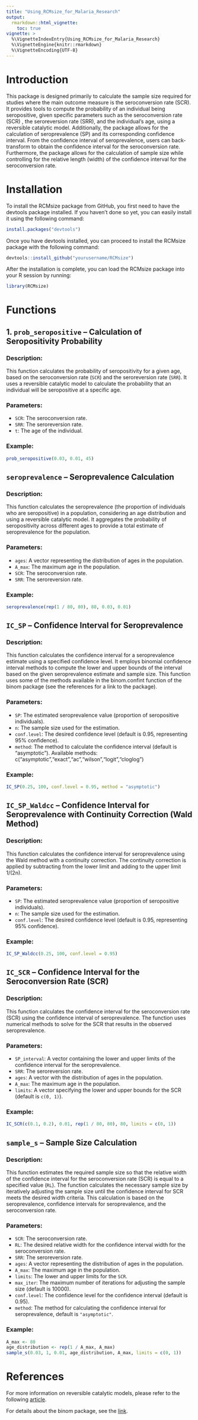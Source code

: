 ---
title: "Using_RCMsize_for_Malaria_Research"
output: 
  rmarkdown::html_vignette:
    toc: true
vignette: >
  %\VignetteIndexEntry{Using_RCMsize_for_Malaria_Research}
  %\VignetteEngine{knitr::rmarkdown}
  %\VignetteEncoding{UTF-8}
---

# Introduction
This package is designed primarily to calculate the sample size required for studies where the main outcome measure is the seroconversion rate (SCR). It provides tools to compute the probability of an individual being seropositive, given specific parameters such as the seroconversion rate (SCR) , the seroreversion rate (SRR), and the individual's age, using a reversible catalytic model.
Additionally, the package allows for the calculation of seroprevalence (SP) and its corresponding confidence interval. From the confidence interval of seroprevalence, users can back-transform to obtain the confidence interval for the seroconversion rate. Furthermore, the package allows for the calculation of sample size while controlling for the relative length (width) of the confidence interval for the seroconversion rate.

# Installation
To install the RCMsize package from GitHub, you first need to have the devtools package installed. If you haven't done so yet, you can easily install it using the following command:
```{r, eval=FALSE}
install.packages("devtools")
```
Once you have devtools installed, you can proceed to install the RCMsize package with the following command:
```{r, eval=FALSE}
devtools::install_github("yourusername/RCMsize")
```
After the installation is complete, you can load the RCMsize package into your R session by running:

```{r setup}
library(RCMsize)
```
# Functions
## 1. **`prob_seropositive`** – Calculation of Seropositivity Probability

### Description:
This function calculates the probability of seropositivity for a given age, based on the seroconversion rate (`SCR`) and the seroreversion rate (`SRR`). It uses a reversible catalytic model to calculate the probability that an individual will be seropositive at a specific age.

### Parameters:
- `SCR`: The seroconversion rate.
- `SRR`: The seroreversion rate.
- `t`: The age of the individual.

### Example:


```{r}
prob_seropositive(0.03, 0.01, 45)
```

## **`seroprevalence`** – Seroprevalence Calculation

### Description:
This function calculates the seroprevalence (the proportion of individuals who are seropositive) in a population, considering an age distribution and using a reversible catalytic model. It aggregates the probability of seropositivity across different ages to provide a total estimate of seroprevalence for the population.

### Parameters:
- `ages`: A vector representing the distribution of ages in the population.
- `A_max`: The maximum age in the population.
- `SCR`: The seroconversion rate.
- `SRR`: The seroreversion rate.

### Example:

```{r}
seroprevalence(rep(1 / 80, 80), 80, 0.03, 0.01)
```

## **`IC_SP`** – Confidence Interval for Seroprevalence

### Description:
This function calculates the confidence interval for a seroprevalence estimate using a specified confidence level. It employs binomial confidence interval methods to compute the lower and upper bounds of the interval based on the given seroprevalence estimate and sample size. This function uses some of the methods available in the binom.confint function of the binom package (see the references for a link to the package).

### Parameters:
- `SP`: The estimated seroprevalence value (proportion of seropositive individuals).
- `n`: The sample size used for the estimation.
- `conf.level`: The desired confidence level (default is 0.95, representing 95% confidence).
- `method`: The method to calculate the confidence interval (default is "asymptotic"). Available methods: c("asymptotic","exact","ac","wilson","logit","cloglog")

### Example:

```{r}
IC_SP(0.25, 100, conf.level = 0.95, method = "asymptotic")
```

## **`IC_SP_Waldcc`** – Confidence Interval for Seroprevalence with Continuity Correction (Wald Method)

### Description:
This function calculates the confidence interval for seroprevalence using the Wald method with a continuity correction. The continuity correction is applied by subtracting  from the lower limit and adding to the upper limit 1/(2n).

### Parameters:
- `SP`: The estimated seroprevalence value (proportion of seropositive individuals).
- `n`: The sample size used for the estimation.
- `conf.level`: The desired confidence level (default is 0.95, representing 95% confidence).

### Example:

```{r}
IC_SP_Waldcc(0.25, 100, conf.level = 0.95)
```

## **`IC_SCR`** – Confidence Interval for the Seroconversion Rate (SCR)

### Description:
This function calculates the confidence interval for the seroconversion rate (SCR) using the confidence interval of seroprevalence. The function uses numerical methods to solve for the SCR that results in the observed seroprevalence.

### Parameters:
- `SP_interval`: A vector containing the lower and upper limits of the confidence interval for the seroprevalence.
- `SRR`: The seroreversion rate.
- `ages`: A vector with the distribution of ages in the population.
- `A_max`: The maximum age in the population.
- `limits`: A vector specifying the lower and upper bounds for the SCR (default is `c(0, 1)`).

### Example:

```{r}
IC_SCR(c(0.1, 0.2), 0.01, rep(1 / 80, 80), 80, limits = c(0, 1))
```
## **`sample_s`** – Sample Size Calculation

### Description:
This function estimates the required sample size so that the relative width of the confidence interval for the seroconversion rate (SCR) is equal to a specified value (`RL`). The function calculates the necessary sample size by iteratively adjusting the sample size until the confidence interval for SCR meets the desired width criteria. This calculation is based on the seroprevalence, confidence intervals for seroprevalence, and the seroconversion rate.

### Parameters:
- `SCR`: The seroconversion rate.
- `RL`: The desired relative width for the confidence interval width for the seroconversion rate.
- `SRR`: The seroreversion rate.
- `ages`: A vector representing the distribution of ages in the population.
- `A_max`: The maximum age in the population.
- `limits`: The lower and upper limits for the `SCR`.
- `max_iter`: The maximum number of iterations for adjusting the sample size (default is 10000).
- `conf.level`: The confidence level for the confidence interval (default is 0.95).
- `method`: The method for calculating the confidence interval for seroprevalence, default is `"asymptotic"`.

### Example:

```{r}
A_max <- 80
age_distribution <- rep(1 / A_max, A_max)
sample_s(0.03, 1, 0.01, age_distribution, A_max, limits = c(0, 1))
```

# References

For more information on reversible catalytic models, please refer to the following [article](https://rdcu.be/d0lp5).

For details about the binom package, see the [link](https://CRAN.R-project.org/package=binom).
